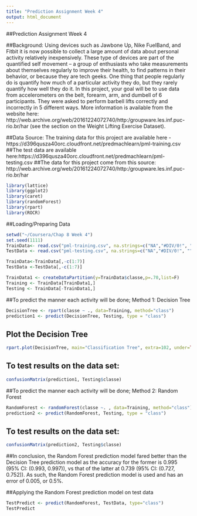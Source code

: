 ---
title: "Prediction Assignment Week 4"
output: html_document
---
##Prediction Assignment Week 4

##Background: Using devices such as Jawbone Up, Nike FuelBand, and Fitbit it is now possible to collect a large amount of data about personal activity relatively inexpensively. These type of devices are part of the quantified self movement – a group of enthusiasts who take measurements about themselves regularly to improve their health, to find patterns in their behavior, or because they are tech geeks. One thing that people regularly do is quantify how much of a particular activity they do, but they rarely quantify how well they do it. In this project, your goal will be to use data from accelerometers on the belt, forearm, arm, and dumbell of 6 participants. They were asked to perform barbell lifts correctly and incorrectly in 5 different ways. More information is available from the website here: http://web.archive.org/web/20161224072740/http:/groupware.les.inf.puc-rio.br/har (see the section on the Weight Lifting Exercise Dataset).

##Data Source: The training data for this project are available here - https://d396qusza40orc.cloudfront.net/predmachlearn/pml-training.csv
##The test data are available here:https://d396qusza40orc.cloudfront.net/predmachlearn/pml-testing.csv
##The data for this project come from this source: http://web.archive.org/web/20161224072740/http:/groupware.les.inf.puc-rio.br/har

```{r}
library(lattice)
library(ggplot2)
library(caret)
library(randomForest)
library(rpart)
library(ROCR)
```

##Loading/Preparing Data
```{r}
setwd("~/Coursera/Chap 8 Week 4")
set.seed(1111)
TrainData<- read.csv("pml-training.csv", na.strings=c("NA","#DIV/0!", ""))
TestData <- read.csv("pml-testing.csv", na.strings=c("NA","#DIV/0!", ""))

TrainData<-TrainData[,-c(1:7)]
TestData <-TestData[,-c(1:7)]

TrainData1 <- createDataPartition(y=TrainData$classe,p=.70,list=F)
Training <- TrainData[TrainData1,]
Testing <- TrainData[-TrainData1,]
```

##To predict the manner each activity will be done; Method 1: Decision Tree
```{r}
DecisionTree <- rpart(classe ~ ., data=Training, method="class")
prediction1 <- predict(DecisionTree, Testing, type = "class")
```

## Plot the Decision Tree
```{r}
rpart.plot(DecisionTree, main="Classification Tree", extra=102, under=TRUE, faclen=0)
```

## To test results on the data set:
```{r}
confusionMatrix(prediction1, Testing$classe)
```

##To predict the manner each activity will be done; Method 2: Random Forest
```{r}
RandomForest <- randomForest(classe ~. , data=Training, method="class")
prediction2 <- predict(RandomForest, Testing, type = "class")
```

## To test results on the data set:
```{r}
confusionMatrix(prediction2, Testing$classe)
```

##In conclusion, the Random Forest prediction model fared better than the Decision Tree prediction model as the accuracy for the former is 0.995 (95% CI: (0.993, 0.997)), vs that of the latter at 0.739 (95% CI: (0.727, 0.752)). As such, the Random Forest prediction model is used and has an error of 0.005, or 0.5%.

##Applying the Random Forest prediction model on test data
```{r}
TestPredict <- predict(RandomForest, TestData, type="class")
TestPredict
```